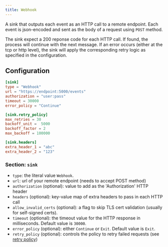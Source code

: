 ```yaml
---
title: Webhook
---
```


A sink that outputs each event as an HTTP call to a remote endpoint. Each event is json-encoded and sent as the body of a request using `POST` method.

The sink expect a 200 reponse code for each HTTP call. If found, the process will continue with the next message. If an error occurs (either at the tcp or http level), the sink will apply the corresponding retry logic as specified in the configuration.

## Configuration

```toml
[sink]
type = "Webhook"
url = "https://endpoint:5000/events"
authorization = "user:pass"
timeout = 30000
error_policy = "Continue"

[sink.retry_policy]
max_retries = 30
backoff_unit =  5000
backoff_factor = 2
max_backoff = 100000

[sink.headers]
extra_header_1 = "abc"
extra_header_2 = "123"
```

### Section: `sink`

- `type`: the literal value `Webhook`.
- `url`: url of your remote endpoint (needs to accept POST method)
- `authorization` (optional): value to add as the 'Authorization' HTTP header
- `headers` (optional): key-value map of extra headers to pass in each HTTP call
- `allow_invalid_certs` (optional): a flag to skip TLS cert validation (usually for self-signed certs).
- `timeout` (optional): the timeout value for the HTTP response in milliseconds. Default value is `30000`.
- `error_policy` (optional): either `Continue` or `Exit`. Default value is `Exit`.
- `retry_policy` (optional): controls the policy to retry failed requests (see [retry policy](/oura/v1/advanced/retry_policy))
